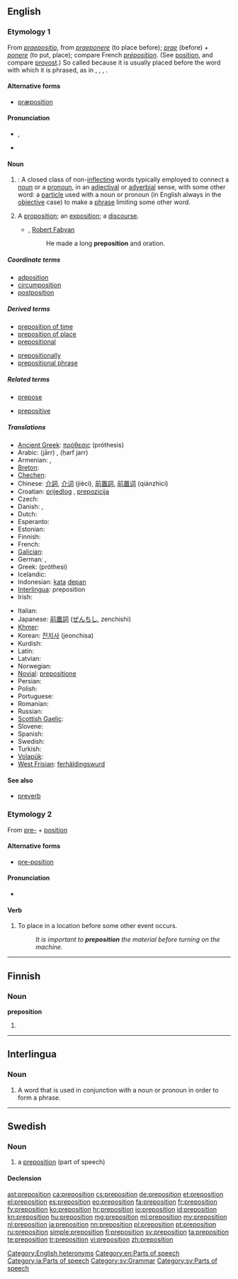 ==English==
{{wikipedia}}

===Etymology 1===
From {{etyl|la}} ''[[praepositio]]'', from ''[[praeponere]]'' (to place before); ''[[prae]]'' (before) + ''[[ponere]]'' (to put, place); compare French ''[[préposition]]''. (See [[position]], and compare [[provost]].) So called because it is usually placed before the word with which it is phrased, as in {{term||a bridge '''[[of]]''' iron}}, {{term||he comes '''[[from]]''' town}}, {{term||it is good '''[[for]]''' food}}, {{term||he escaped '''[[by]]''' running}}.

====Alternative forms====
* [[præposition]] {{qualifier|archaic}}

====Pronunciation====
* {{enPR|prĕp-ə-zĭsh'ən}}, {{IPA|/ˌprɛpəˈzɪʃən/}}
* {{audio|en-us-preposition.ogg|Audio (US)}}

====Noun====
{{en-noun}}

# {{grammar}}: A closed class of non-[[inflect]]ing words typically employed to connect a [[noun]] or a [[pronoun]], in an [[adjective|adjectival]] or [[adverb|adverbial]] sense, with some other word: a [[particle]] used with a noun or pronoun (in English always in the [[objective]] case) to make a [[phrase]] limiting some other word.
# {{obsolete}} A [[proposition]]; an [[exposition]]; a [[discourse]].
#* {{rfdate}}, [[w:Robert Fabyan|Robert Fabyan]]
#*: He made a long '''preposition''' and oration.

=====Coordinate terms=====
* [[adposition]]
* [[circumposition]]
* [[postposition]]

=====Derived terms=====
{{rel-top|terms derived from ''preposition'' (noun)}}
* [[preposition of time]]
* [[preposition of place]]
* [[prepositional]]
{{rel-mid}}
* [[prepositionally]]
* [[prepositional phrase]]
{{rel-bottom}}
=====Related terms=====
{{rel-top|terms related to ''preposition'' (noun)}}
* [[prepose]]
{{rel-mid}}
* [[prepositive]]
{{rel-bottom}}

=====Translations=====
{{trans-top|grammar: a type of word like "of, from, for, by"}}
* [[Ancient Greek]]: [[πρόθεσις]] (próthesis) {{f}}
* Arabic: {{Arab|[[جار]]}} (jārr) {{m}}, {{Arab|[[حرف جر]]}} (ḥarf jarr) {{m}}
* Armenian: {{t-|hy|կապ|tr=kap}}, {{t-|hy|նախդիր|tr=naxdir}}
* [[Breton]]: {{t+|br|araogenn|xs=Breton}}
* [[Chechen]]: {{tø|ce|предложени}}
* Chinese: [[介詞]], [[介词]] (jiècí), [[前置詞]], [[前置词]] (qiánzhìcí)
* Croatian: [[prijedlog]] {{m}}, [[prepozicija]] {{f}}
* Czech: {{t-|cs|předložka|f}}
* Danish: {{t|da|forholdsord}}, {{t|da|præposition}}
* Dutch: {{t+|nl|voorzetsel|n}}
* Esperanto: {{t+|eo|prepozicio|xs=Esperanto}}
* Estonian: {{t|et|eessõna}}
* Finnish: {{t+|fi|prepositio}}
* French: {{t+|fr|préposition}}
* [[Galician]]: {{t|gl|preposición|f}}
* German: {{t+|de|Präposition|f}}, {{t+|de|Verhältniswort}}
* Greek: {{t+|el|πρόθεση|f}} (próthesi)
* Icelandic: {{t+|is|forsetning|f}}
* Indonesian: [[kata]] [[depan]]
* [[Interlingua]]: preposition
* Irish: {{t+|ga|réamhfhocal|m|xs=Irish}}
{{trans-mid}}
* Italian: {{t+|it|preposizione|f}}
* Japanese: [[前置詞]] ([[ぜんちし]], zenchishi)
* [[Khmer]]: {{t|km|ធ្នាក់|tr=thneak|sc=Khmr}}
* Korean: [[전치사]] (jeonchisa)
* Kurdish: {{t+|ku|daçek|f}}
* Latin: {{t-|la|praepositio|f}}
* Latvian: {{t|lv|prievārds|m}}
* Norwegian: {{t+|no|preposisjon|m}}
* [[Novial]]: [[prepositione]]
* Persian: {{t-|fa|حرف اضافه|tr=harfe ezafeh}}
* Polish: {{t+|pl|przyimek|m}}
* Portuguese: {{t+|pt|preposição|f}}
* Romanian: {{t+|ro|prepoziție|f}}
* Russian: {{t+|ru|предлог|m|tr=predlóg}}
* [[Scottish Gaelic]]: {{t|gd|roimhear|m}}
* Slovene: {{t+|sl|predlog|m|alt=prêdlog}}
* Spanish: {{t+|es|preposición|f}}
* Swedish: {{t+|sv|preposition|c}}
* Turkish: {{t+|tr|ilgeç}}
* [[Volapük]]: {{t|vo|präpod}}
* [[West Frisian]]: [[ferhâldingswurd]] {{n}}
{{trans-bottom}}

====See also====
* [[preverb]]

===Etymology 2===
From [[pre-]] + [[position]]

====Alternative forms====
* [[pre-position]]

====Pronunciation====
* {{IPA|/ˈpriːpəˌzɪʃən/}}

====Verb====
{{en-verb}}

# To place in a location before some other event occurs.
#: ''It is important to '''preposition''' the material before turning on the machine.''

[[Category:English heteronyms]]
[[Category:en:Parts of speech]]

----

==Finnish==

===Noun===
'''preposition'''

# {{fi-form of|type=noun|case=genitive|pl=singular|[[prepositio]]}}

----

==Interlingua==

===Noun===
{{head|ia|noun}}

# {{grammar|lang=ia}} A word that is used in conjunction with a noun or pronoun in order to form a phrase.

[[Category:ia:Parts of speech]]

----

==Swedish==

===Noun===
{{sv-noun|g=c}}

# a [[#English|preposition]] (part of speech)

====Declension====
{{sv-noun-reg-er}}

[[Category:sv:Grammar]]
[[Category:sv:Parts of speech]]

[[ast:preposition]]
[[ca:preposition]]
[[cs:preposition]]
[[de:preposition]]
[[et:preposition]]
[[el:preposition]]
[[es:preposition]]
[[eo:preposition]]
[[fa:preposition]]
[[fr:preposition]]
[[fy:preposition]]
[[ko:preposition]]
[[hr:preposition]]
[[io:preposition]]
[[id:preposition]]
[[kn:preposition]]
[[hu:preposition]]
[[mg:preposition]]
[[ml:preposition]]
[[my:preposition]]
[[nl:preposition]]
[[ja:preposition]]
[[nn:preposition]]
[[pl:preposition]]
[[pt:preposition]]
[[ru:preposition]]
[[simple:preposition]]
[[fi:preposition]]
[[sv:preposition]]
[[ta:preposition]]
[[te:preposition]]
[[tr:preposition]]
[[vi:preposition]]
[[zh:preposition]]